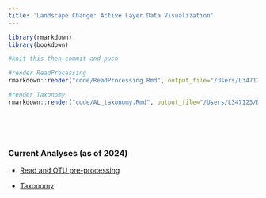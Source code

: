 ```yaml
---
title: 'Landscape Change: Active Layer Data Visualization'
---
```


```r
library(rmarkdown)
library(bookdown)

#knit this then commit and push

#render ReadProcessing
rmarkdown::render("code/ReadProcessing.Rmd", output_file="/Users/L347123/Desktop/activelayer/docs/github_ReadProcessing")

#render Taxonomy
rmarkdown::render("code/AL_taxonomy.Rmd", output_file="/Users/L347123/Desktop/activelayer/docs/github_taxonomy")

```

\

\

### Current Analyses (as of 2024) {.unnumbered}

-   <a href="github_ReadProcessing.html" target="_blank">Read and OTU pre-processing</a>

-   <a href="github_taxonomy.html" target="_blank">Taxonomy</a>
